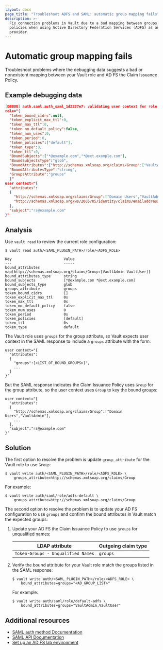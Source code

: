 ```yaml
---
layout: docs
page_title: "Troubleshoot ADFS and SAML: automatic group mapping fails"
description: >-
  Fix connection problems in Vault due to a bad mapping between groups and
  policies when using Active Directory Federation Services (ADFS) as an SAML
  provider.
---
```


# Automatic group mapping fails

Troubleshoot problems where the debugging data suggests a bad or nonexistent
mapping between your Vault role and AD FS the Claim Issuance Policy.



## Example debugging data

<CodeBlockConfig hideClipboard highlight="14,16,21">

```json
[DEBUG] auth.saml.auth_saml_1d2227e7: validating user context for role: api=callback role_name=default-saml
role="{
  "token_bound_cidrs":null,
  "token_explicit_max_ttl":0,
  "token_max_ttl":0,
  "token_no_default_policy":false,
  "token_num_uses":0,
  "token_period":0,
  "token_policies":["default"],
  "token_type":0,
  "token_ttl":0,
  "BoundSubjects":["*@example.com","*@ext.example.com"],
  "BoundSubjectsType":"glob",
  "BoundAttributes":{"http://schemas.xmlsoap.org/claims/Group":["VaultAdmin","VaultUser"]},
  "BoundAttributesType":"string",
  "GroupsAttribute":"groups"
  }"
user context="{
  "attributes":
  {
    "http://schemas.xmlsoap.org/claims/Group":["Domain Users","VaultAdmin"],
    "http://schemas.xmlsoap.org/ws/2005/05/identity/claims/emailaddress":["rs@example.com"]
  },
  "subject":"rs@example.com"
}"
```

</CodeBlockConfig>



## Analysis

Use `vault read` to review the current role configuration:

<CodeBlockConfig hideClipboard highlight="5,9">

```shell-session
$ vault read auth/<SAML_PLUGIN_PATH>/role/<ADFS_ROLE>

Key                        Value
---                        -----
bound_attributes           map[http://schemas.xmlsoap.org/claims/Group:[VaultAdmin VaultUser]]
bound_attributes_type      string
bound_subjects             [*@example.com *@ext.example.com]
bound_subjects_type        glob
groups_attribute           groups
token_bound_cidrs          []
token_explicit_max_ttl     0s
token_max_ttl              0s
token_no_default_policy    false
token_num_uses             0
token_period               0s
token_policies             [default]
token_ttl                  0s
token_type                 default
```

</CodeBlockConfig>

The Vault role uses `groups` for the group attribute, so Vault expects user
context in the SAML response to include a `groups` attribute with the form:

<CodeBlockConfig hideClipboard>

```text
user context="{
  "attributes":
  {
    "groups":[<LIST_OF_BOUND_GROUPS>]",
    ...
  }
}"
```
</CodeBlockConfig>

But the SAML response indicates the Claim Issuance Policy uses `Group` for the
group attribute, so the user context uses `Group` to key the bound groups:


<CodeBlockConfig hideClipboard>

```text
user context="{
  "attributes":
  {
    "http://schemas.xmlsoap.org/claims/Group":["Domain Users","VaultAdmin"],
    ...
  },
  "subject":"rs@example.com"
}"
```

</CodeBlockConfig>



## Solution

<Tabs>

<Tab heading="Option 1: Use 'Group' in the Vault role">

The first option to resolve the problem is update `group_attribute` for the
Vault role to use `Group`:

```shell-session
$ vault write auth/<SAML_PLUGIN_PATH>/role/<ADFS_ROLE> \
    groups_attribute=http://schemas.xmlsoap.org/claims/Group
```

For example:

<CodeBlockConfig hideClipboard>

```shell-session
$ vault write auth/saml/role/adfs-default \
    groups_attribute=http://schemas.xmlsoap.org/claims/Group
```

</CodeBlockConfig>

</Tab>

<Tab heading="Option 2: Use 'groups' for AD FS">

The second option to resolve the problem is to update your AD FS configuration
to use `groups` and confirm the bound attributes in Vault match the expected
groups:

1. Update your AD FS the Claim Issuance Policy to use `groups` for unqualified
   names:

    | LDAP attribute                     | Outgoing claim type
    |------------------------------------|--------------------
    | `Token-Groups - Unqualified Names` | `groups`

1. Verify the bound attribute for your Vault role match the groups listed in the
   SAML response:

    ```shell-session
    $ vault write auth/<SAML_PLUGIN_PATH>/role/<ADFS_ROLE> \
        bound_attributes=groups="<AD_GROUP_LIST>"
    ```

    For example:

    <CodeBlockConfig hideClipboard>

    ```shell-session
    $ vault write auth/saml/role/default-adfs \
        bound_attributes=groups="VaultAdmin,VaultUser"
    ```

    </CodeBlockConfig>

</Tab>
</Tabs>



## Additional resources

- [SAML auth method Documentation](https://developer.hashicorp.com/vault/docs/auth/saml)
- [SAML API Documentation](https://developer.hashicorp.com/vault/api-docs/auth/saml)
- [Set up an AD FS lab environment](https://learn.microsoft.com/en-us/windows-server/identity/ad-fs/operations/set-up-an-ad-fs-lab-environment)

